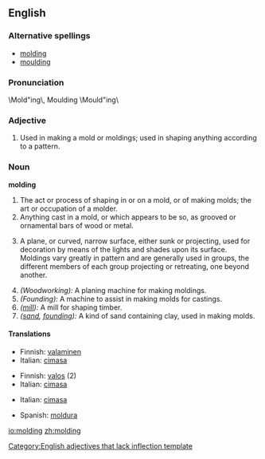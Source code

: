 ==English==

===Alternative spellings===
*[[molding]]
*[[moulding]]

===Pronunciation===
\Mold"ing\, Moulding \Mould"ing\

===Adjective===
{{infl|en|adjective}}[[Category:English adjectives that lack inflection template]]

# Used in making a mold or moldings; used in shaping anything according to a pattern.

===Noun===
'''molding'''

# The act or process of shaping in or on a mold, or of making molds; the art or occupation of a molder.
# Anything cast in a mold, or which appears to be so, as grooved or ornamental bars of wood or metal.
# {{architecture}} A plane, or curved, narrow surface, either sunk or projecting, used for decoration by means of the lights and shades upon its surface.  Moldings vary greatly in pattern and are generally used in groups, the different members of each group projecting or retreating, one beyond another.
# ''(Woodworking):'' A planing machine for making moldings.
# ''(Founding):'' A machine to assist in making molds for castings.
# ''([[mill]]):'' A mill for shaping timber.
# ''([[sand]], [[founding]]):'' A kind of sand containing clay, used in making molds.

====Translations====
{{trans-top|the act or process of shaping in a mold}}
*Finnish: [[valaminen]]
*Italian: [[cimasa]] {{f}}
{{trans-mid}}
{{trans-bot}}

{{trans-top|anything cast in a mold}}
{{trans-mid}}
*Finnish: [[valos]] (2)
*Italian: [[cimasa]] {{f}}
{{trans-bot}}

{{trans-top|A decorative surface in architecture}}
*Italian: [[cimasa]] {{f}}
{{trans-mid}}
*Spanish: [[moldura]] {{f}}
{{trans-bot}}

[[io:molding]]
[[zh:molding]]